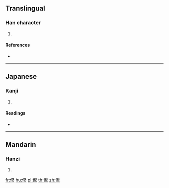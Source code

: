 ==Translingual==

===Han character===
{{Han char|rn=9|rad=人|as=16|sn=18|four=|canj=OFQF|ids=⿰亻駦}}

# {{defn|Han|sort=人16}}

====References====
* {{Han ref|kx=0121.130|dkj=01277|dj=0256.010|hdz=10236.130|uh=512F|ud=20783}}

----

==Japanese==

===Kanji===
{{ja-kanji|grade=|rs=人16}}

# {{defn|lang=ja|sort=人16}}

====Readings====
* {{ja-readings|on=[[とう]] (tō), [[どう]] (dō)|kun=[[むがい]] (mugai)}}

----

==Mandarin==

===Hanzi===
{{cmn-hanzi|pin=[[téng]] ([[teng2]])|wg=t'eng<sup>2</sup>}}

# {{defn|lang=cmn|sort=人16}}

[[fr:儯]]
[[hu:儯]]
[[pl:儯]]
[[th:儯]]
[[zh:儯]]